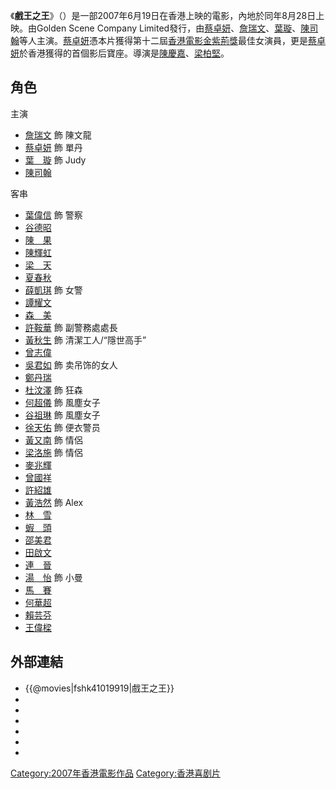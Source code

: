 {{unreferenced|time=2019-04-19T05:35:39+00:00}}
{{电影信息框
| name = 戲王之王
| original_name = {{lang|en|Simply Actors}}
| image = 
| cn_image = 
| hk_image = 
| tw_image = 
| caption = 電影海報
| director = [[陳慶嘉|陳慶嘉]]、[[梁柏堅|梁柏堅]]
| producer_2 = [[黃立德|黃立德]]、[[梁詩敏|梁詩敏]]
| producer = [[陳慶嘉|陳慶嘉]]、[[錢小蕙|錢小蕙]]
| writer = [[陳慶嘉|陳慶嘉]]、[[何文龍|何文龍]]、[[秦小珍|秦小珍]]
| screenplay = 
| story = 
| based on = 
| production_supervisor = [[曾麗芬|曾麗芬]]
| starring = [[蔡卓妍|蔡卓妍]]<br>[[詹瑞文|詹瑞文]]<br>[[葉璇|葉璇]]<br>[[陳司翰|陳司翰]]
| music = [[趙增熹|趙增熹]]、[[張人傑|張人傑]]
| maintheme = 
| opentheme = 
| endtheme = 
| cinematography = [[黃永恆|黃永恆]]（[[HKSC|HKSC]]）
| editing = [[張嘉輝|張嘉輝]]
| studio = [[尚品電影有限公司|尚品電影有限公司]]
| distributor = {{lang|en|Golden Scene Company Limited}}<br>[[中國電影集團公司|中國電影集團公司]]電影發行放映分公司
| released = {{film date|2007|6|19}}
| sec-title = 
| rate = 
| runtime = 120 分鐘
| country = {{香港電影產地}}
| language = 粵語
| imdb_id = tt1019919
| amg_id = 419419
| budget = 
| gross = 
| preceded_by = 
| followed_by = 
| cn_name = 
| hk_name = 
| tw_name = 
}}

《'''戲王之王'''》（{{lang-en|''Simply Actors''}}）是一部2007年6月19日在香港上映的電影，內地於同年8月28日上映。由Golden Scene Company Limited發行，由[[蔡卓妍|蔡卓妍]]、[[詹瑞文|詹瑞文]]、[[葉璇|葉璇]]、[[陳司翰|陳司翰]]等人主演。[[蔡卓妍|蔡卓妍]]憑本片獲得第十二屆[[香港電影金紫荊獎|香港電影金紫荊獎]]最佳女演員，更是[[蔡卓妍|蔡卓妍]]於香港獲得的首個影后寶座。導演是[[陳慶嘉|陳慶嘉]]、[[梁柏堅|梁柏堅]]。

==角色==
;主演
*[[詹瑞文|詹瑞文]] 飾 陳文龍
*[[蔡卓妍|蔡卓妍]] 飾 單丹
*[[葉璇|葉　璇]] 飾 Judy
*[[陳司翰|陳司翰]]

;客串
*[[葉偉信|葉偉信]] 飾 警察
*[[谷德昭|谷德昭]]
*[[陳果|陳　果]]
*[[陳輝虹|陳輝虹]]
*[[梁天_(香港)|梁　天]]
*[[夏春秋|夏春秋]]
*[[薛凱琪|薛凱琪]] 飾 女警
*[[譚耀文|譚耀文]]
*[[森美|森　美]]
*[[許鞍華|許鞍華]] 飾 副警務處處長
*[[黃秋生|黃秋生]] 飾 清潔工人/“隱世高手”
*[[曾志偉|曾志偉]]
*[[吳君如|吳君如]] 飾 卖吊饰的女人
*[[鄭丹瑞|鄭丹瑞]]
*[[杜汶澤|杜汶澤]] 飾 狂森
*[[何超儀|何超儀]] 飾 風塵女子
*[[谷祖琳|谷祖琳]] 飾 風塵女子
*[[徐天佑|徐天佑]] 飾 便衣警员
*[[黃又南|黃又南]] 飾 情侶
*[[梁洛施|梁洛施]] 飾 情侶
*[[麥兆輝|麥兆輝]]
*[[曾國祥|曾國祥]]
*[[許紹雄|許紹雄]]
*[[黃浩然_(演員)|黃浩然]] 飾 Alex
*[[林雪|林　雪]]
*[[楊詩敏|蝦　頭]]
*[[邵美君|邵美君]]
*[[田啟文|田啟文]]
*[[連晋|連　晉]]
*[[湯怡|湯　怡]] 飾 小曼
*[[馬賽_(香港)|馬　賽]]
*[[何華超|何華超]]
*[[賴芸芬|賴芸芬]]
*[[王偉樑|王偉樑]]

==外部連結==
*{{@movies|fshk41019919|戲王之王}}
*{{hkmdb title|12327|戲王之王}}
*{{Mtime|53454|戲王之王}}
*{{douban|title=戲王之王}}
*{{rotten-tomatoes|hei-wong-ji-wong|戲王之王}}
*{{Amg movie|419419|戲王之王}}
*{{imdb title|1019919|戲王之王}}

{{薛凱琪}}
{{黃秋生}}

[[Category:2007年香港電影作品|Category:2007年香港電影作品]]
[[Category:香港喜剧片|Category:香港喜剧片]]
